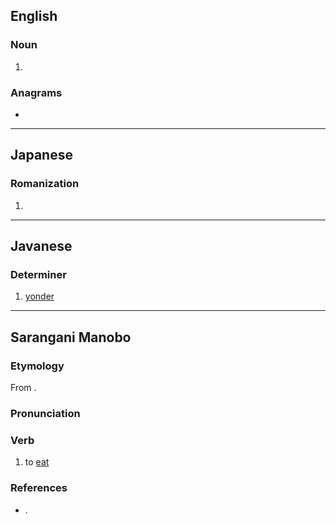 {{also|käen|kän|k'än|kaën}}

==English==

===Noun===
{{en-noun}}

# {{synonym of|en|khene}}

===Anagrams===
* {{anagrams|en|a=aekn|Kane|Kean|aken|enka|kena|nake}}

----

==Japanese==

===Romanization===
{{ja-romaji}}

# {{ja-romanization of|かえん}}

----

==Javanese==

===Determiner===
{{head|jv|determiner}}

# {{label|jv|Cirebon}} [[yonder]]

----

==Sarangani Manobo==

===Etymology===
From {{inh|mbs|poz-pro|*kaən}}.

===Pronunciation===
{{IPA|mbs|/kaən/}}

===Verb===
{{head|mbs|verb}}

# to [[eat]]

===References===
* {{cite book |last=DuBois |first=Carl |year=2016 |title=Sarangani Manobo Dictionary |publisher=Summer Institute of Linguistics |url=https://www.sil.org/system/files/reapdata/13/92/31/139231769917087812275958932325476414175/mbsDIC_2016.pdf}}.